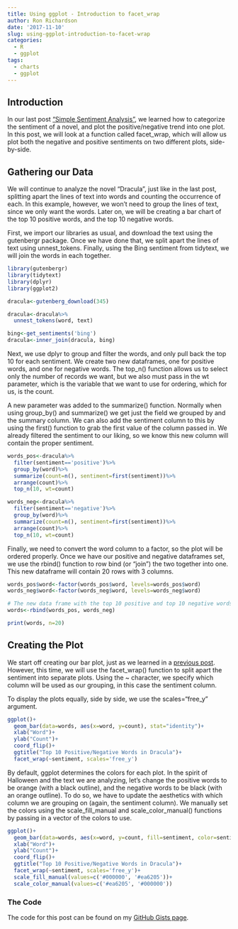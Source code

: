 ```yaml
---
title: Using ggplot - Introduction to facet_wrap
author: Ron Richardson
date: '2017-11-10'
slug: using-ggplot-introduction-to-facet-wrap
categories:
  - R
  - ggplot
tags:
  - charts
  - ggplot
---
```


## Introduction

In our last post ["Simple Sentiment Analysis"](/post/simple-sentiment-analysis/), we learned how to categorize the sentiment of a novel, and plot the positive/negative trend into one plot. In this post, we will look at a function called facet_wrap, which will allow us plot both the negative and positive sentiments on two different plots, side-by-side.

## Gathering our Data

We will continue to analyze the novel "Dracula", just like in the last post, splitting apart the lines of text into words and counting the occurrence of each. In this example, however, we won't need to group the lines of text, since we only want the words. Later on, we will be creating a bar chart of the top 10 positive words, and the top 10 negative words.

First, we import our libraries as usual, and download the text using the gutenbergr package. Once we have done that, we split apart the lines of text using unnest_tokens.  Finally, using the Bing sentiment from tidytext, we will join the words in each together.

```r
library(gutenbergr)
library(tidytext)
library(dplyr)
library(ggplot2)

dracula<-gutenberg_download(345)

dracula<-dracula%>%
  unnest_tokens(word, text)

bing<-get_sentiments('bing')
dracula<-inner_join(dracula, bing)
```

Next, we use dplyr to group and filter the words, and only pull back the top 10 for each sentiment. We create two new dataframes, one for positive words, and one for negative words. The top_n() function allows us to select only the number of records we want, but we also must pass in the wt parameter, which is the variable that we want to use for ordering, which for us, is the count.

A new parameter was added to the summarize() function. Normally when using group_by() and summarize() we get just the field we grouped by and the summary column. We can also add the sentiment column to this by using the first() function to grab the first value of the column passed in. We already filtered the sentiment to our liking, so we know this new column will contain the proper sentiment.

```r
words_pos<-dracula%>%
  filter(sentiment=='positive')%>%
  group_by(word)%>%
  summarize(count=n(), sentiment=first(sentiment))%>%
  arrange(count)%>%
  top_n(10, wt=count)

words_neg<-dracula%>%
  filter(sentiment=='negative')%>%
  group_by(word)%>%
  summarize(count=n(), sentiment=first(sentiment))%>%
  arrange(count)%>%
  top_n(10, wt=count)
```

Finally, we need to convert the word column to a factor, so the plot will be ordered properly.  Once we have our positive and negative dataframes set, we use the rbind() function to row bind (or "join") the two together into one. This new dataframe will contain 20 rows with 3 columns.

```r
words_pos$word<-factor(words_pos$word, levels=words_pos$word)
words_neg$word<-factor(words_neg$word, levels=words_neg$word)

# The new data frame with the top 10 positive and top 10 negative words
words<-rbind(words_pos, words_neg)

print(words, n=20)
```

## Creating the Plot

We start off creating our bar plot, just as we learned in a [previous post](/post/using-ggplot-bar-plots/). However, this time, we will use the facet_wrap() function to split apart the sentiment into separate plots. Using the ~ character, we specify which column will be used as our grouping, in this case the sentiment column.

To display the plots equally, side by side, we use the scales="free_y" argument.

```r
ggplot()+
  geom_bar(data=words, aes(x=word, y=count), stat="identity")+
  xlab("Word")+
  ylab("Count")+
  coord_flip()+
  ggtitle("Top 10 Positive/Negative Words in Dracula")+
  facet_wrap(~sentiment, scales='free_y')
```

By default, ggplot determines the colors for each plot. In the spirit of Halloween and the text we are analyzing, let's change the positive words to be orange (with a black outline), and the negative words to be black (with an orange outline). To do so, we have to update the aesthetics with which column we are grouping on (again, the sentiment column). We manually set the colors using the scale_fill_manual and scale_color_manual() functions by passing in a vector of the colors to use.

```r
ggplot()+
  geom_bar(data=words, aes(x=word, y=count, fill=sentiment, color=sentiment), stat="identity")+
  xlab("Word")+
  ylab("Count")+
  coord_flip()+
  ggtitle("Top 10 Positive/Negative Words in Dracula")+
  facet_wrap(~sentiment, scales='free_y')+
  scale_fill_manual(values=c('#000000', '#ea6205'))+
  scale_color_manual(values=c('#ea6205', '#000000'))
```

### The Code

The code for this post can be found on my [GitHub Gists page](https://gist.github.com/rer145/7abd5805bd9e0033330b38ec316f4c04).